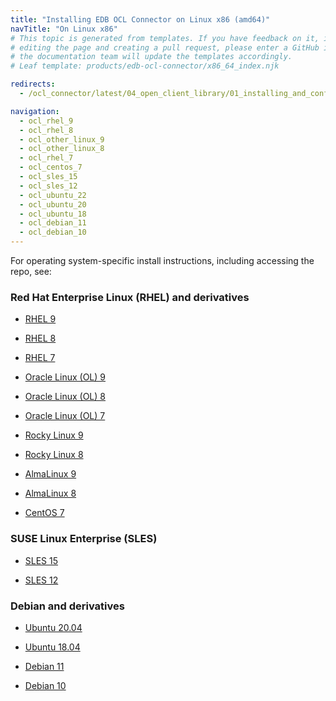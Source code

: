 ```yaml
---
title: "Installing EDB OCL Connector on Linux x86 (amd64)"
navTitle: "On Linux x86"
# This topic is generated from templates. If you have feedback on it, instead of
# editing the page and creating a pull request, please enter a GitHub issue and
# the documentation team will update the templates accordingly.
# Leaf template: products/edb-ocl-connector/x86_64_index.njk

redirects:
  - /ocl_connector/latest/04_open_client_library/01_installing_and_configuring_the_ocl_connector/install_on_linux_using_edb_repo/x86_amd64/

navigation:
  - ocl_rhel_9
  - ocl_rhel_8
  - ocl_other_linux_9
  - ocl_other_linux_8
  - ocl_rhel_7
  - ocl_centos_7
  - ocl_sles_15
  - ocl_sles_12
  - ocl_ubuntu_22
  - ocl_ubuntu_20
  - ocl_ubuntu_18
  - ocl_debian_11
  - ocl_debian_10
---
```


For operating system-specific install instructions, including accessing the repo, see:

### Red Hat Enterprise Linux (RHEL) and derivatives

- [RHEL 9](ocl_rhel_9)

- [RHEL 8](ocl_rhel_8)

- [RHEL 7](ocl_rhel_7)

- [Oracle Linux (OL) 9](ocl_rhel_9)

- [Oracle Linux (OL) 8](ocl_rhel_8)

- [Oracle Linux (OL) 7](ocl_rhel_7)

- [Rocky Linux 9](ocl_other_linux_9)

- [Rocky Linux 8](ocl_other_linux_8)

- [AlmaLinux 9](ocl_other_linux_9)

- [AlmaLinux 8](ocl_other_linux_8)

- [CentOS 7](ocl_centos_7)

### SUSE Linux Enterprise (SLES)

- [SLES 15](ocl_sles_15)

- [SLES 12](ocl_sles_12)

### Debian and derivatives

- [Ubuntu 20.04](ocl_ubuntu_20)

- [Ubuntu 18.04](ocl_ubuntu_18)

- [Debian 11](ocl_debian_11)

- [Debian 10](ocl_debian_10)
